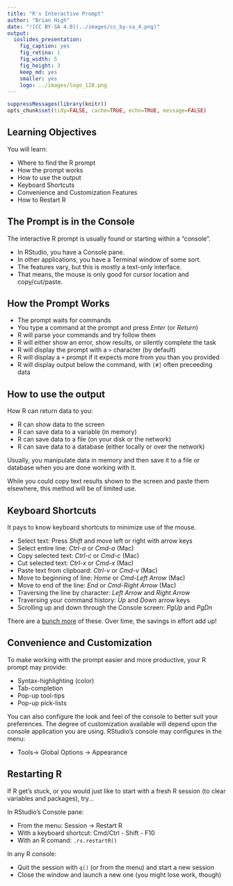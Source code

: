 ```yaml
---
title: "R's Interactive Prompt"
author: "Brian High"
date: "![CC BY-SA 4.0](../images/cc_by-sa_4.png)"
output:
  ioslides_presentation:
    fig_caption: yes
    fig_retina: 1
    fig_width: 5
    fig_height: 3
    keep_md: yes
    smaller: yes
    logo: ../images/logo_128.png
---
```


```r
suppressMessages(library(knitr))
opts_chunk$set(tidy=FALSE, cache=TRUE, echo=TRUE, message=FALSE)
```

## Learning Objectives

You will learn:

* Where to find the R prompt
* How the prompt works
* How to use the output
* Keyboard Shortcuts
* Convenience and Customization Features
* How to Restart R

## The Prompt is in the Console

The interactive R prompt is usually found or starting within a "console". 

* In RStudio, you have a Console pane. 
* In other applications, you have a Terminal window of some sort.
* The features vary, but this is mostly a text-only interface.
* That means, the mouse is only good for cursor location and copy/cut/paste.

## How the Prompt Works

* The prompt waits for commands
* You type a command at the prompt and press *Enter* (or *Return*)
* R will parse your commands and try follow them
* R will either show an error, show results, or silently complete the task
* R will display the prompt with a `>` character (by default)
* R will display a `+` prompt if it expects more from you than you provided
* R will display output below the command, with `[#]` often preceeding data

## How to use the output

How R can return data to you:

* R can show data to the screen
* R can save data to a variable (in memory)
* R can save data to a file (on your disk or the network)
* R can save data to a database (either locally or over the network)

Usually, you manipulate data in memory and then save it to a file or database
when you are done working with it.

While you could copy text results shown to the screen and paste them elsewhere,
this method will be of limited use.

## Keyboard Shortcuts

It pays to know keyboard shortcuts to minimize use of the mouse.

* Select text: Press *Shift* and move left or right with arrow keys
* Select entire line: *Ctrl-a* or *Cmd-a* (Mac) 
* Copy selected text: *Ctrl-c* or *Cmd-c* (Mac)
* Cut selected text: *Ctrl-x* or *Cmd-x* (Mac)
* Paste text from clipboard: *Ctrl-v* or *Cmd-v* (Mac)
* Move to beginning of line: *Home* or *Cmd*-*Left Arrow* (Mac)
* Move to end of the line: *End* or *Cmd*-*Right Arrow* (Mac)
* Traversing the line by character: *Left Arrow* and *Right Arrow*
* Traversing your command history: *Up* and *Down* arrow keys
* Scrolling up and down through the Console screen: *PgUp* and *PgDn*

There are a [bunch more](https://support.rstudio.com/hc/en-us/articles/200711853-Keyboard-Shortcuts) of these. Over time, the savings in effort add up!

## Convenience and Customization

To make working with the prompt easier and more productive, your R prompt may provide:

* Syntax-highlighting (color)
* Tab-completion
* Pop-up tool-tips
* Pop-up pick-lists

You can also configure the look and feel of the console to better suit your
preferences. The degree of customization available will depend upon the console
application you are using. RStudio's console may configures in the menu:

* Tools-> Global Options -> Appearance

## Restarting R

If R get's stuck, or you would just like to start with a fresh R session 
(to clear variables and packages), try...

In RStudio's Console pane:

* From the menu: Session -> Restart R
* With a keyboard shortcut: Cmd/Ctrl - Shift - F10
* With an R comand: `.rs.restartR()`

In any R console:

* Quit the session with `q()` (or from the menu) and start a new session
* Close the window and launch a new one (you might lose work, though)
